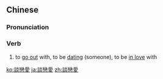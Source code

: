 {{also|谈恋爱}}
==Chinese==
{{zh-forms|s=谈恋爱|type=12}}

===Pronunciation===
{{zh-pron
|m=tánliàn'ài
|c=taam4 lyun2 oi3
|cat=v
}}

===Verb===
{{zh-verb}}

# to [[go out]] with, to be [[dating]] (someone), to be [[in love]] with

[[ko:談戀愛]]
[[ja:談戀愛]]
[[zh:談戀愛]]